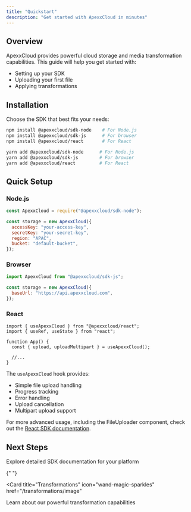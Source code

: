 ```yaml
---
title: "Quickstart"
description: "Get started with ApexxCloud in minutes"
---
```


## Overview

ApexxCloud provides powerful cloud storage and media transformation capabilities. This guide will help you get started with:

- Setting up your SDK
- Uploading your first file
- Applying transformations

## Installation

Choose the SDK that best fits your needs:

<CodeGroup>

```bash npm
npm install @apexxcloud/sdk-node    # For Node.js
npm install @apexxcloud/sdk-js      # For browser
npm install @apexxcloud/react       # For React
```

```bash yarn
yarn add @apexxcloud/sdk-node      # For Node.js
yarn add @apexxcloud/sdk-js        # For browser
yarn add @apexxcloud/react         # For React
```

</CodeGroup>

## Quick Setup

### Node.js

```javascript
const ApexxCloud = require("@apexxcloud/sdk-node");

const storage = new ApexxCloud({
  accessKey: "your-access-key",
  secretKey: "your-secret-key",
  region: "APAC",
  bucket: "default-bucket",
});
```

### Browser

```javascript
import ApexxCloud from "@apexxcloud/sdk-js";

const storage = new ApexxCloud({
  baseUrl: "https://api.apexxcloud.com",
});
```

### React

```tsx
import { useApexxCloud } from "@apexxcloud/react";
import { useRef, useState } from "react";

function App() {
  const { upload, uploadMultipart } = useApexxCloud();

  //...
}
```

The `useApexxCloud` hook provides:

- Simple file upload handling
- Progress tracking
- Error handling
- Upload cancellation
- Multipart upload support

For more advanced usage, including the FileUploader component, check out the [React SDK documentation](/sdks/frontend/react).

## Next Steps

<CardGroup>
  <Card title="SDK Documentation" icon="code" href="/sdks/backend/nodejs">
    Explore detailed SDK documentation for your platform
  </Card>

{" "}

<Card
  title="Transformations"
  icon="wand-magic-sparkles"
  href="/transformations/image"
>
  Learn about our powerful transformation capabilities
</Card>

</CardGroup>
